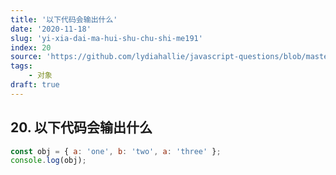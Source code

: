 ```yaml
---
title: '以下代码会输出什么'
date: '2020-11-18'
slug: 'yi-xia-dai-ma-hui-shu-chu-shi-me191'
index: 20
source: 'https://github.com/lydiahallie/javascript-questions/blob/master/zh-CN/README-zh_CN.md#25-%E8%BE%93%E5%87%BA%E6%98%AF%E4%BB%80%E4%B9%88'
tags:
    - 对象
draft: true
---
```


## 20. 以下代码会输出什么

```js:index.js
const obj = { a: 'one', b: 'two', a: 'three' };
console.log(obj);
```
